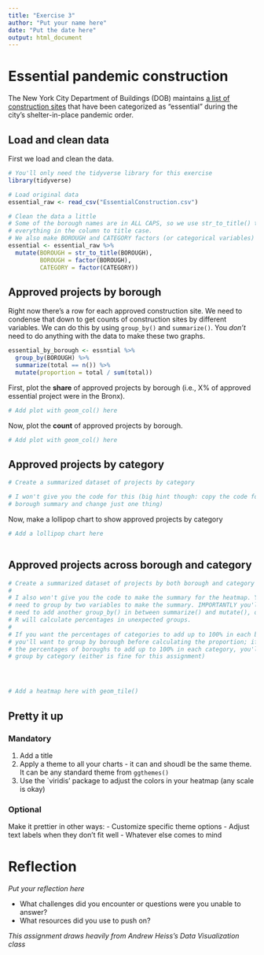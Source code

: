 ```yaml
---
title: "Exercise 3"
author: "Put your name here"
date: "Put the date here"
output: html_document
---
```



# Essential pandemic construction

The New York City Department of Buildings (DOB) maintains [a list of construction sites](https://www1.nyc.gov/assets/buildings/html/essential-active-construction.html) that have been categorized as "essential" during the city's shelter-in-place pandemic order.

## Load and clean data

First we load and clean the data.

```r
# You'll only need the tidyverse library for this exercise
library(tidyverse)

# Load original data
essential_raw <- read_csv("EssentialConstruction.csv")

# Clean the data a little
# Some of the borough names are in ALL CAPS, so we use str_to_title() to convert
# everything in the column to title case.
# We also make BOROUGH and CATEGORY factors (or categorical variables)
essential <- essential_raw %>% 
  mutate(BOROUGH = str_to_title(BOROUGH),
         BOROUGH = factor(BOROUGH),
         CATEGORY = factor(CATEGORY))


```

## Approved projects by borough

Right now there's a row for each approved construction site. We need to condense that down to get counts of construction sites by different variables. We can do this by using `group_by()` and `summarize()`. You *don't* need to do anything with the data to make these two graphs.
```r
essential_by_borough <- essntial %>% 
  group_by(BOROUGH) %>% 
  summarize(total == n()) %>% 
  mutate(proportion = total / sum(total))
```


First, plot the **share** of approved projects by borough (i.e., X% of approved essential project were in the Bronx). 

```r
# Add plot with geom_col() here


```

Now, plot the **count** of approved projects by borough. 
```r
# Add plot with geom_col() here

```


## Approved projects by category

```r
# Create a summarized dataset of projects by category

# I won't give you the code for this (big hint though: copy the code for the
# borough summary and change just one thing)
```

Now, make a lollipop chart to show approved projects by category
```r
# Add a lollipop chart here



```


## Approved projects across borough and category

```r
# Create a summarized dataset of projects by both borough and category
#
# I also won't give you the code to make the summary for the heatmap. You'll
# need to group by two variables to make the summary. IMPORTANTLY you'll also
# need to add another group_by() in between summarize() and mutate(), otherwise,
# R will calculate percentages in unexpected groups. 
#
# If you want the percentages of categories to add up to 100% in each borough,
# you'll want to group by borough before calculating the proportion; if you want
# the percentages of boroughs to add up to 100% in each category, you'll want to
# group by category (either is fine for this assignment)





```

```r

# Add a heatmap here with geom_tile()

```


## Pretty it up 

### Mandatory 

1. Add a title
2. Apply a theme to all your charts - it can and shoudl be the same theme. It can be any standard theme from `ggthemes()`
3. Use the `viridis' package to adjust the colors in your heatmap (any scale is okay)

### Optional 

Make it prettier in other ways:
 - Customize specific theme options
 - Adjust text labels when they don't fit well
 - Whatever else comes to mind


# Reflection

*Put your reflection here*

- What challenges did you encounter or questions were you unable to answer? 
- What resources did you use to push on? 


*This assignment draws heavily from Andrew Heiss's Data Visualization class* 
